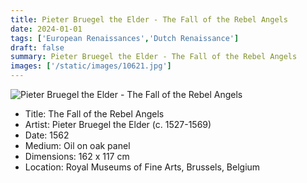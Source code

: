 ```yaml
---
title: Pieter Bruegel the Elder - The Fall of the Rebel Angels
date: 2024-01-01
tags: ['European Renaissances','Dutch Renaissance']
draft: false
summary: Pieter Bruegel the Elder - The Fall of the Rebel Angels
images: ['/static/images/10621.jpg']
---
```


![Pieter Bruegel the Elder - The Fall of the Rebel Angels](/static/images/10621.jpg)

* Title: The Fall of the Rebel Angels
* Artist: Pieter Bruegel the Elder (c. 1527-1569)
* Date: 1562
* Medium: Oil on oak panel
* Dimensions: 162 x 117 cm
* Location: Royal Museums of Fine Arts, Brussels, Belgium


